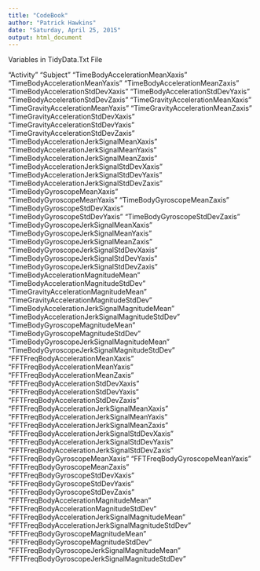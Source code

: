 ```yaml
---
title: "CodeBook"
author: "Patrick Hawkins"
date: "Saturday, April 25, 2015"
output: html_document
---
```

Variables in TidyData.Txt File

"Activity"
"Subject"
"TimeBodyAccelerationMeanXaxis"
"TimeBodyAccelerationMeanYaxis"
"TimeBodyAccelerationMeanZaxis"
"TimeBodyAccelerationStdDevXaxis"
"TimeBodyAccelerationStdDevYaxis"
"TimeBodyAccelerationStdDevZaxis"
"TimeGravityAccelerationMeanXaxis"
"TimeGravityAccelerationMeanYaxis"
"TimeGravityAccelerationMeanZaxis"
"TimeGravityAccelerationStdDevXaxis"
"TimeGravityAccelerationStdDevYaxis"
"TimeGravityAccelerationStdDevZaxis"
"TimeBodyAccelerationJerkSignalMeanXaxis"         
"TimeBodyAccelerationJerkSignalMeanYaxis"
"TimeBodyAccelerationJerkSignalMeanZaxis"
"TimeBodyAccelerationJerkSignalStdDevXaxis"       
"TimeBodyAccelerationJerkSignalStdDevYaxis"
"TimeBodyAccelerationJerkSignalStdDevZaxis"
"TimeBodyGyroscopeMeanXaxis"                      
"TimeBodyGyroscopeMeanYaxis"
"TimeBodyGyroscopeMeanZaxis"
"TimeBodyGyroscopeStdDevXaxis"                    
"TimeBodyGyroscopeStdDevYaxis"
"TimeBodyGyroscopeStdDevZaxis"
"TimeBodyGyroscopeJerkSignalMeanXaxis"            
"TimeBodyGyroscopeJerkSignalMeanYaxis"
"TimeBodyGyroscopeJerkSignalMeanZaxis"
"TimeBodyGyroscopeJerkSignalStdDevXaxis"          
"TimeBodyGyroscopeJerkSignalStdDevYaxis"
"TimeBodyGyroscopeJerkSignalStdDevZaxis"
"TimeBodyAccelerationMagnitudeMean"               
"TimeBodyAccelerationMagnitudeStdDev"
"TimeGravityAccelerationMagnitudeMean"
"TimeGravityAccelerationMagnitudeStdDev"          
"TimeBodyAccelerationJerkSignalMagnitudeMean"
"TimeBodyAccelerationJerkSignalMagnitudeStdDev"
"TimeBodyGyroscopeMagnitudeMean"                  
"TimeBodyGyroscopeMagnitudeStdDev"
"TimeBodyGyroscopeJerkSignalMagnitudeMean"
"TimeBodyGyroscopeJerkSignalMagnitudeStdDev"      
"FFTFreqBodyAccelerationMeanXaxis"
"FFTFreqBodyAccelerationMeanYaxis"
"FFTFreqBodyAccelerationMeanZaxis"                
"FFTFreqBodyAccelerationStdDevXaxis"
"FFTFreqBodyAccelerationStdDevYaxis"
"FFTFreqBodyAccelerationStdDevZaxis"              
"FFTFreqBodyAccelerationJerkSignalMeanXaxis"
"FFTFreqBodyAccelerationJerkSignalMeanYaxis"
"FFTFreqBodyAccelerationJerkSignalMeanZaxis"      
"FFTFreqBodyAccelerationJerkSignalStdDevXaxis"
"FFTFreqBodyAccelerationJerkSignalStdDevYaxis"
"FFTFreqBodyAccelerationJerkSignalStdDevZaxis"    
"FFTFreqBodyGyroscopeMeanXaxis"
"FFTFreqBodyGyroscopeMeanYaxis"
"FFTFreqBodyGyroscopeMeanZaxis"                   
"FFTFreqBodyGyroscopeStdDevXaxis"
"FFTFreqBodyGyroscopeStdDevYaxis"
"FFTFreqBodyGyroscopeStdDevZaxis"                 
"FFTFreqBodyAccelerationMagnitudeMean"
"FFTFreqBodyAccelerationMagnitudeStdDev"
"FFTFreqBodyAccelerationJerkSignalMagnitudeMean"  
"FFTFreqBodyAccelerationJerkSignalMagnitudeStdDev"
"FFTFreqBodyGyroscopeMagnitudeMean"
"FFTFreqBodyGyroscopeMagnitudeStdDev"             
"FFTFreqBodyGyroscopeJerkSignalMagnitudeMean"
"FFTFreqBodyGyroscopeJerkSignalMagnitudeStdDev"  